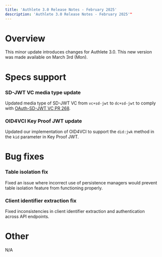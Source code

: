 ```yaml
---
title: 'Authlete 3.0 Release Notes - February 2025'
description: 'Authlete 3.0 Release Notes - February 2025'"
---
```


# Overview

This minor update introduces changes for Authlete 3.0.
This new version was made available on March 3rd (Mon).

# Specs support

### SD-JWT VC media type update

Updated media type of SD-JWT VC from `vc+sd-jwt` to `dc+sd-jwt` to comply with [OAuth-SD-JWT VC PR 268](https://github.com/oauth-wg/oauth-sd-jwt-vc/pull/268).

### OID4VCI Key Proof JWT update

Updated our implementation of OID4VCI to support the `did:jwk` method in the `kid` parameter in Key Proof JWT.

# Bug fixes

### Table isolation fix

Fixed an issue where incorrect use of persistence managers would prevent table isolation feature from functioning properly.

### Client identifier extraction fix

Fixed inconsistencies in client identifier extraction and authentication across API endpoints.

# Other

N/A
